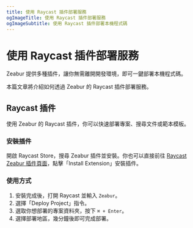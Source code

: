 ```yaml
---
title: 使用 Raycast 插件部署服務
ogImageTitle: 使用 Raycast 插件部署服務
ogImageSubtitle: 使用 Raycast 插件部署本機程式碼
---
```


# 使用 Raycast 插件部署服務

Zeabur 提供多種插件，讓你無需離開開發環境，即可一鍵部署本機程式碼。

本篇文章將介紹如何透過 Zeabur 的 Raycast 插件部署服務。

## Raycast 插件

使用 Zeabur 的 Raycast 插件，你可以快速部署專案、搜尋文件或範本模板。

### 安裝插件

開啟 Raycast Store，搜尋 Zeabur 插件並安裝。你也可以直接前往 [Raycast Zeabur 插件頁面](https://www.raycast.com/ridemountainpig/zeabur)，點擊「Install Extension」安裝插件。

### 使用方式

1. 安裝完成後，打開 Raycast 並輸入 `Zeabur`。
2. 選擇「Deploy Project」指令。
3. 選取你想部署的專案資料夾，按下 `⌘ + Enter`。
4. 選擇部署地區，幾分鐘後即可完成部署。
